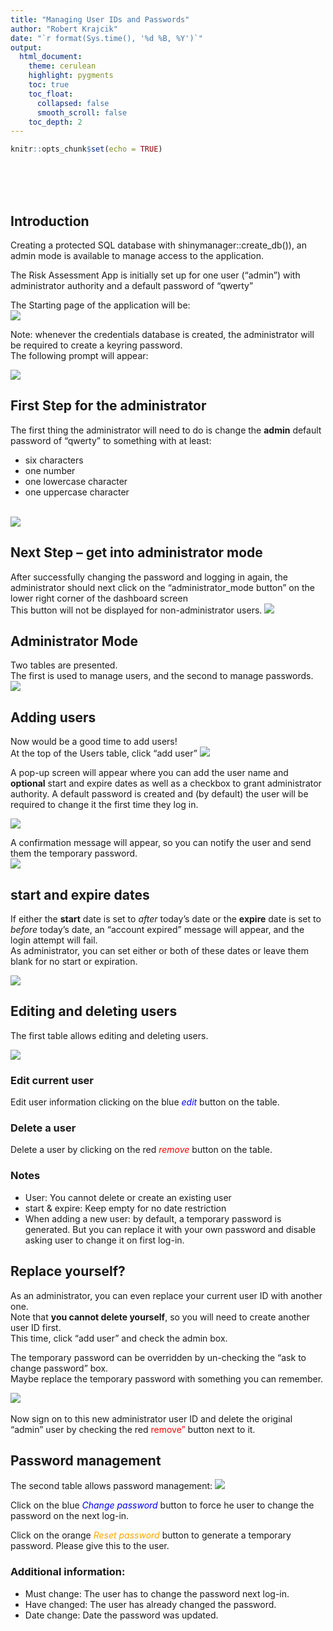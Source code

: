 ```yaml
---
title: "Managing User IDs and Passwords"
author: "Robert Krajcik"
date: "`r format(Sys.time(), '%d %B, %Y')`"
output:
  html_document:
    theme: cerulean
    highlight: pygments
    toc: true
    toc_float:
      collapsed: false
      smooth_scroll: false
    toc_depth: 2
---
```


```r
knitr::opts_chunk$set(echo = TRUE)
```

<br><br><br>

## Introduction

Creating a protected SQL database with shinymanager::create_db()), 
an admin mode is available to manage access to the application.</br>

The Risk Assessment App is initially set up for one user ("admin") with administrator authority and a default password of "qwerty"

The Starting page of the application will be:</br>
 ![](images/authentication_page.png)
 

Note: whenever the credentials database is created, the administrator will be required to create a keyring password.</br>
The following prompt will appear:

 ![](images/create_keyring.png)


## First Step for the administrator

The first thing the administrator will need to do is change the **admin** default password of "qwerty"
to something with at least:</br>

- six characters
- one number
- one lowercase character
- one uppercase character

</br>
 ![](images/change_password.png)


## Next Step -- get into administrator mode 

After successfully changing the password and logging in again, the administrator should next 
click on the "administrator_mode button" on the lower right corner of the dashboard screen</br>
This button will not be displayed for non-administrator users.
 ![](images/admin_mode_button.png)
 
## Administrator Mode

Two tables are presented. </br>
The first is used to manage users, and the second to manage passwords.</br>
 ![](images/admin_mode_tables.png)

## Adding users

 Now would be a good time to add users!</br> 
 At the top of the Users table, click "add user"
   ![](images/add_user_bar.png)

 
 A pop-up screen will appear where you can add the user name and **optional** start and expire dates
 as well as a checkbox to grant administrator authority.  A default password is created and (by default) the user will 
 be required to change it the first time they log in.
 
  ![](images/add_user.png)
 
 A confirmation message will appear, so you can notify the user and send them the temporary password.</br>
   ![](images/new_user_msg.png)
   
## start and expire dates

If either the **start** date is set to *after* today's date or the **expire** date is set to *before* today's date,
an "account expired" message will appear, and the login attempt will fail.</br>
As administrator, you can set either or both of these dates or leave them blank for no start or expiration.

   ![](images/account_expired_msg.png)

## Editing and deleting users

The first table allows editing and deleting users.

   ![](images/users_table.png) 

### Edit current user
Edit user information clicking on the blue <a style="color:blue">*edit*</a> button on the table.

### Delete a user
Delete a user by clicking on the red <a style="color:red">*remove*</a> button on the table.

### Notes

- User: You cannot delete or create an existing user
- start & expire: Keep empty for no date restriction
- When adding a new user: by default, a temporary password is generated. But you can replace it with your own password and disable asking user to change it on first log-in.

## Replace yourself?
As an administrator, you can even replace your current user ID with another one.  
Note that **you cannot delete yourself**, so you will need to create another user ID first.</br>
This time, click "add user" and check the admin box.
 
The temporary password can be overridden by un-checking the "ask to change password" box.</br>
Maybe replace the temporary password with something you can remember.
 
   ![](images/new_admin.png) 
</br></br>Now sign on to this new administrator user ID and delete the original "admin" user by checking 
the red <a style="color:red">remove"</a> button next to it.


## Password management

The second table allows password management:
   ![](images/password_table.png) 


Click on the blue <a style="color:blue">*Change password*</a> button to force he user to change the password on the next log-in.

Click on the orange <a style="color:orange">*Reset password*</a> button to generate a temporary password.
Please give this to the user.

### Additional information:

- Must change: The user has to change the password next log-in.
- Have changed: The user has already changed the password.
- Date change: Date the password was updated.

